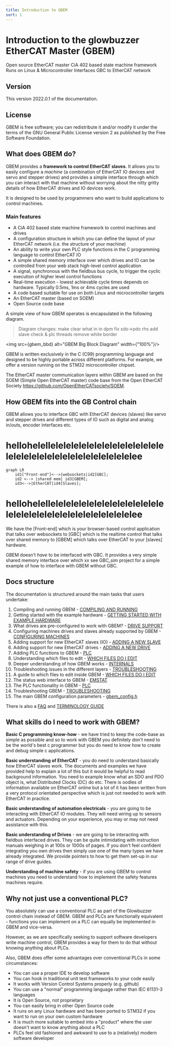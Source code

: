 ```yaml
---
title: Introduction to GBEM
sort: 1
---
```



# Introduction to the glowbuzzer EtherCAT Master (GBEM)
<Tldr>
    <TldrItem>Open source EtherCAT master</TldrItem>
    <TldrItem>CiA 402 based state machine framework</TldrItem>
    <TldrItem>Runs on Linux & Microcontroller</TldrItem>
    <TldrItem>Interfaces GBC to EtherCAT network</TldrItem>
</Tldr>

## Version

This version 2022.0.1 of the documentation.

## License

GBEM is free software; you can redistribute it and/or modify it under the terms of the GNU General Public License version 2 as published by the Free Software Foundation.

## What does GBEM do?

GBEM provides a **framework to control EtherCAT slaves**. It allows you to easily configure a *machine* (a combination of EtherCAT IO devices and servo and stepper drives) and provides a simple interface through which you can interact with that machine without worrying about the nitty gritty details of how EtherCAT drives and IO devices work.

It is designed to be used by programmers who want to build applications to control machines. 

### Main features

* A CiA 402 based state machine framework to control machines and drives
* A configuration structure in which you can define the layout of your EtherCAT network (i.e. the structure of your machine)
* An ability to write your own PLC style functions in the C programming language to control EtherCAT IO
* A simple shared memory interface over which drives and IO can be controlled from your web stack high-level control application
* A signal, synchronous with the fieldbus bus cycle, to trigger the cyclic execution of higher level control functions
* Real-time execution - lowest achievable cycle times depends on hardware. Typically 0.5ms, 1ms or 4ms cycles are used
* A code based suitable for use on both Linux and microcontroller targets
* An EtherCAT master (based on SOEM)
* Open Source code base

A simple view of how GBEM operates is encapsulated in the following diagram.

> Diagram changes:
> make clear what in in dpm
> fix sdo->pdo rhs
> add slave check & plc threads
> remove white border

<img src={gbem_bbd} alt="GBEM Big Block Diagram" width={"100%"}/>

GBEM is written exclusively in the C (C99) programming language and designed to be highly portable across different platforms. For example, we offer a version running on the STM32 microcontroller chipset.

The EtherCAT master communication layers within GBEM are based on the SOEM (Simple Open EtherCAT master) code base from the Open EtherCAT Society <https://github.com/OpenEtherCATsociety/SOEM>.

## How GBEM fits into the GB Control chain

GBEM allows you to interface GBC with EtherCAT devices (slaves) like servo and stepper drives and different types of IO 
such as digital and analog in/outs, encoder interfaces etc.


# hellohelellelelelelelelelelelelelelelelelelelelelelelelelelelelelelelelelee
```mermaid
graph LR
    id1["Front-end"]<-->|websockets|id2[GBC];
    id2 <--> |shared mem| id3[GBEM];
    id3<-->|EtherCAT|id4[Slaves];
```
# hellohelellelelelelelelelelelelelelelelelelelelelelelelelelelelelelelelelee


We have the [Front-end] which is your browser-based control application that talks over websockets to [GBC] which is the realtime control that talks over shared memory to [GBEM] which talks over EtherCAT to your [slaves] hardware.

GBEM doesn't *have* to be interfaced with GBC. It provides a very simple shared memory interface over which xx see GBC_sim project for a simple example of how to interface with GBEM without GBC.

## Docs structure

The documentation is structured around the main tasks that users undertake:
1. Compiling and running GBEM - [COMPILING AND RUNNING](compiling_and_running.md)
1. Getting started with the example hardware - [GETTING STARTED WITH EXAMPLE HARDWARE](getting_started_with_example_hardware.md)
1. What drives are pre-configured to work with GBEM? - [DRIVE SUPPORT](drive_support.md)
1. Configuring machines drives and slaves already supported by GBEM - [CONFIGURING MACHINES](configuring_machines.md)
1. Adding support for new EtherCAT slaves (IO) - [ADDING A NEW SLAVE](adding_a_new_slave.md)
1. Adding support for new EtherCAT drives - [ADDING A NEW DRIVE](adding_a_new_drive.md)
1. Adding PLC functions to GBEM - [PLC](plc.md)
1. Understanding which files to edit - [WHICH FILES DO I EDIT](which_files_do_i_edit.md)
1. Deeper understanding of how GBEM works - [INTERNALS](internals.md)
1. Troubleshooting issues in the different layers - [TROUBLESHOOTING](troubleshooting.md) 
1. A guide to which files to edit inside GBEM - [WHICH FILES DO I EDIT](which_files_do_i_edit.md)
1. The status web interface to GBEM - [EMSTAT](emstat.md)
1. The PLC functionality in GBEM - [PLC](plc.md)
1. Troubleshooting GBEM -  [TROUBLESHOOTING](troubleshooting.md) 
1. The main GBEM configuration parameters - [gbem_config.h](gbem_config.h)

There is also a [FAQ](faq.md) and [TERMINOLOGY GUIDE](terminology_guide.md)

## What skills do I need to work with GBEM?

**Basic C programming know-how** - we have tried to keep the code-base as simple as possible and so to work with GBEM you definitely don't need to be the world's best c programmer but you do need to know how to create and debug simple c applications.

**Basic understanding of EtherCAT** - you do need to understand basically how EtherCAT slaves work. The documents and examples we have provided help to explain a lot of this but it would be helpful to read background information. You need to example know what an SDO and PDO object is, what Distributed Clocks (DC) do etc. There is oodles of information available on EtherCAT online but a lot of it has been written from a very protocol orientated perspective which is just not needed to work with EtherCAT in practice.

**Basic understanding of automation electricals** - you are going to be interacting with EtherCAT IO modules. They will need wiring up to sensors and actuators.  Depending on your experience, you may or may not need assistance with this.

**Basic understanding of Drives** - we are going to be interacting with fieldbus interfaced drives. They can be quite intimidating with instruction manuals weighing in at 100s or 1000s of pages. If you don't feel confident integrating you own drives then simply use one of the many types we have already integrated. We provide pointers to how to get them set-up in our range of drive guides.

**Understanding of machine safety** - if you are using GBEM to control machines you need to understand how to implement the safety features machines require. 

## Why not just use a conventional PLC?

You absolutely can use a conventional PLC as part of the Glowbuzzer control chain instead of GBEM. GBEM and PLCs are functionally equivalent - functions you can implement on a PLC can equally be implemented in GBEM and vice-versa.  

However, as we are specifically seeking to support software developers write machine control, GBEM provides a way for them to do that without knowing anything about PLCs. 

Also, GBEM does offer some advantages over conventional PLCs in some circumstances:

* You can use a proper IDE to develop software
* You can hook in traditional unit test frameworks to your code easily
* It works with Version Control Systems properly (e.g. github)
* You can use a "normal" programming language rather than  IEC 61131-3 languages
* It is Open Source, not proprietary
* You can easily bring in other Open Source code 
* It runs on any Linux hardware and has been ported to STM32 if you want to run on your own custom hardware
* It is much more suitable to embed into a "product" where the user doesn't want to know anything about a PLC
* PLCs feel old fashioned and awkward to use to a (relatively) modern software developer
